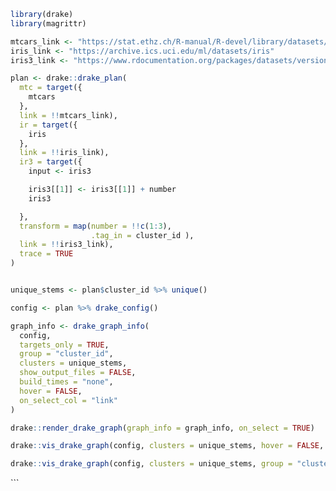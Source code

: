 ```r
library(drake)
library(magrittr)
```

```r
mtcars_link <- "https://stat.ethz.ch/R-manual/R-devel/library/datasets/html/mtcars.html"
iris_link <- "https://archive.ics.uci.edu/ml/datasets/iris"
iris3_link <- "https://www.rdocumentation.org/packages/datasets/versions/3.6.1/topics/iris"

plan <- drake::drake_plan(
  mtc = target({
    mtcars
  },
  link = !!mtcars_link),
  ir = target({
    iris
  },
  link = !!iris_link),
  ir3 = target({
    input <- iris3

    iris3[[1]] <- iris3[[1]] + number
    iris3

  },
  transform = map(number = !!c(1:3),
                  .tag_in = cluster_id ),
  link = !!iris3_link),
  trace = TRUE
)


unique_stems <- plan$cluster_id %>% unique()

config <- plan %>% drake_config()

graph_info <- drake_graph_info(
  config,
  targets_only = TRUE,
  group = "cluster_id",
  clusters = unique_stems,
  show_output_files = FALSE,
  build_times = "none",
  hover = FALSE,
  on_select_col = "link"
)
```
```r
drake::render_drake_graph(graph_info = graph_info, on_select = TRUE)
```

```r
drake::vis_drake_graph(config, clusters = unique_stems, hover = FALSE, on_select_col = "link", on_select = NULL)
```

```r
drake::vis_drake_graph(config, clusters = unique_stems, group = "cluster_id", hover = FALSE, on_select_col = "link", on_select = TRUE)
```
```

